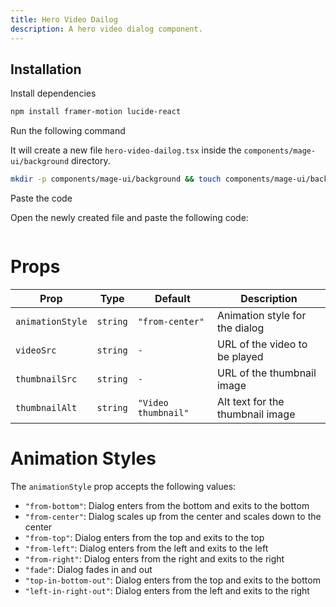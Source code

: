 ```yaml
---
title: Hero Video Dailog
description: A hero video dialog component.
---
```


<ComponentPreview name="background-hero-video-dailog--docs" />

## Installation

<Steps>
<Step>Install dependencies</Step>

```bash
npm install framer-motion lucide-react
```

<Step>Run the following command</Step>

It will create a new file `hero-video-dailog.tsx` inside the `components/mage-ui/background` directory.

```bash 
mkdir -p components/mage-ui/background && touch components/mage-ui/background/hero-video-dailog.tsx
```

<Step>Paste the code</Step> 

Open the newly created file and paste the following code:

```jsx file=<rootDir>/mage-ui/background/hero-video-dailog.tsx

```
</Steps>

# Props

| Prop          | Type    | Default           | Description                     |
|--------------|--------|------------------|---------------------------------|
| `animationStyle` | `string` | `"from-center"`   | Animation style for the dialog |
| `videoSrc`      | `string` | `-`              | URL of the video to be played  |
| `thumbnailSrc`  | `string` | `-`              | URL of the thumbnail image     |
| `thumbnailAlt`  | `string` | `"Video thumbnail"` | Alt text for the thumbnail image |

# Animation Styles

The `animationStyle` prop accepts the following values:

- `"from-bottom"`: Dialog enters from the bottom and exits to the bottom  
- `"from-center"`: Dialog scales up from the center and scales down to the center  
- `"from-top"`: Dialog enters from the top and exits to the top  
- `"from-left"`: Dialog enters from the left and exits to the left  
- `"from-right"`: Dialog enters from the right and exits to the right  
- `"fade"`: Dialog fades in and out  
- `"top-in-bottom-out"`: Dialog enters from the top and exits to the bottom  
- `"left-in-right-out"`: Dialog enters from the left and exits to the right  



